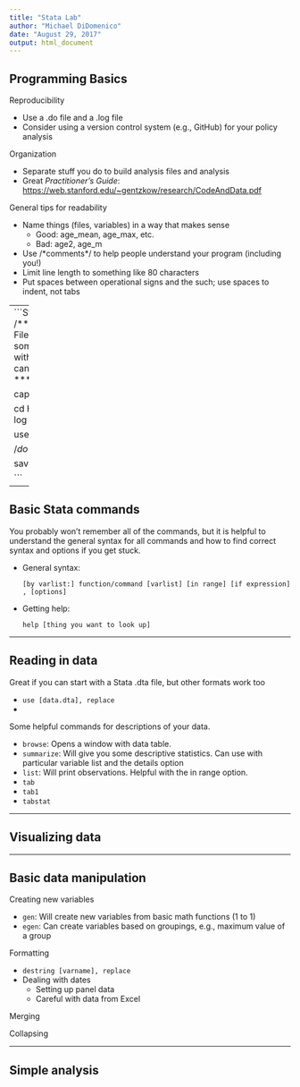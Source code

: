 ---
title: "Stata Lab"
author: "Michael DiDomenico"
date: "August 29, 2017"
output: html_document
---


## Programming Basics

Reproducibility

- Use a .do file and a .log file
- Consider using a version control system (e.g., GitHub) for your policy analysis

Organization

- Separate stuff you do to build analysis files and analysis
- Great *Practitioner's Guide*: <https://web.stanford.edu/~gentzkow/research/CodeAndData.pdf>

General tips for readability

- Name things (files, variables) in a way that makes sense
    + Good: age_mean, age_max, etc.
    + Bad: age2, age_m
- Use \/\*comments\*\/ to help people understand your program (including you!)
- Limit line length to something like 80 characters
- Put spaces between operational signs and the such; use spaces to indent, not tabs

----
```{Stata eval=FALSE}

/*****************************************************************************
File name:   H:\stata_lab.do
Programmer:  Michael DiDomenico
Date:        09-11-2017
Input:       some_data.dta
Output:      some_data.dta
Description: Short description of what the program does, if it needs to be run 
             in sequence with other programs, things to watch out for, etc
Changes:     Consider using version control software so you can more easily 
             find what is different / causing errors from previous versions.
*****************************************************************************/

capture log close
clear
set more off

cd H:\
log using "stata_review.log", replace

use some_data

/*do some stuff to the data*/

save some_data, replace

```
----

## Basic Stata commands

You probably won't remember all of the commands, but it is helpful to understand the general syntax for all commands and how to find correct syntax and options if you get stuck.

- General syntax:

    `[by varlist:] function/command [varlist] [in range] [if expression] , [options]`

- Getting help:

    `help [thing you want to look up]`

----

## Reading in data

Great if you can start with a Stata .dta file, but other formats work too

- `use [data.dta], replace`
- 

Some helpful commands for descriptions of your data.

- `browse`: Opens a window with data table.  
- `summarize`: Will give you some descriptive statistics. Can use with particular variable list and the details option
- `list`: Will print observations. Helpful with the in range option.
- `tab`
- `tab1`
- `tabstat`

----

## Visualizing data

----

## Basic data manipulation

Creating new variables

- `gen`: Will create new variables from basic math functions (1 to 1)
- `egen`: Can create variables based on groupings, e.g., maximum value of a group

Formatting

- `destring [varname], replace`
- Dealing with dates
    + Setting up panel data
    + Careful with data from Excel

Merging


Collapsing


----

## Simple analysis
